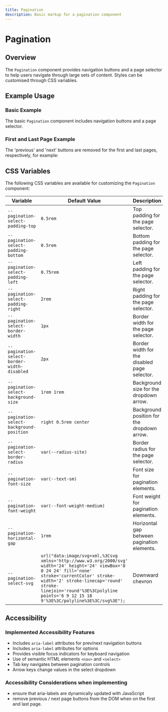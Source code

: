 ```yaml
---
title: Pagination
description: Basic markup for a pagination component
---
```



# Pagination

## Overview

The `Pagination` component provides navigation buttons and a page selector to help users navigate through large sets of content. Styles can be customised through CSS variables.

## Example Usage

### Basic Example

The basic `Pagination` component includes navigation buttons and a page selector.

<ComponentPreview filePath="./src/components/pagination/Pagination.html">
  <Pagination />
</ComponentPreview>

### First and Last Page Example

The 'previous' and 'next' buttons are removed for the first and last pages, respectively, for example: 

<ComponentPreview filePath="./src/components/pagination/Pagination_End.html">
  <Pagination_End />
</ComponentPreview>

## CSS Variables

The following CSS variables are available for customizing the `Pagination` component:

| Variable                              | Default Value               | Description                                   |
|---------------------------------------|-----------------------------|-----------------------------------------------|
| `--pagination-select-padding-top`     | `0.5rem`                    | Top padding for the page selector.           |
| `--pagination-select-padding-bottom`  | `0.5rem`                    | Bottom padding for the page selector.        |
| `--pagination-select-padding-left`    | `0.75rem`                   | Left padding for the page selector.          |
| `--pagination-select-padding-right`   | `2rem`                      | Right padding for the page selector.         |
| `--pagination-select-border-width`    | `1px`                       | Border width for the page selector.          |
| `--pagination-select-border-width-disabled` | `2px`                 | Border width for the disabled page selector. |
| `--pagination-select-background-size` | `1rem 1rem`                 | Background size for the dropdown arrow.      |
| `--pagination-select-background-position` | `right 0.5rem center`     | Background position for the dropdown arrow.  |
| `--pagination-select-border-radius`   | `var(--radius-site)`        | Border radius for the page selector.         |
| `--pagination-font-size`              | `var(--text-sm)`            | Font size for pagination elements.           |
| `--pagination-font-weight`            | `var(--font-weight-medium)` | Font weight for pagination elements.         |
| `--pagination-horizontal-gap`         | `1rem`                      | Horizontal gap between pagination elements.  |
| `--pagination-select-svg`             | `url("data:image/svg+xml,%3Csvg xmlns='http://www.w3.org/2000/svg' width='24' height='24' viewBox='0 0 24 24' fill='none' stroke='currentColor' stroke-width='2' stroke-linecap='round' stroke-linejoin='round'%3E%3Cpolyline points='6 9 12 15 18 9'%3E%3C/polyline%3E%3C/svg%3E");` | Downward chevron |

## Accessibility

### Implemented Accessibility Features

- Includes `aria-label` attributes for prev/next navigation buttons
- Includes `aria-label` attributes for options
- Provides visible focus indicators for keyboard navigation
- Use of semantic HTML elements `<nav>` and `<select>`
- Tab key navigates between pagination controls
- Arrow keys change values in the select dropdown



### Accessibility Considerations when implementing

- ensure that aria-labels are dynamically updated with JavaScript
- remove previous / next page buttons from the DOM when on the first and last page. 

